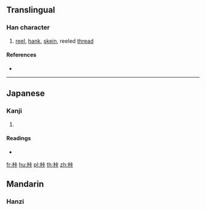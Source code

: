 ==Translingual==

===Han character===
{{Han char|rn=75|rad=木|as=06|sn=10|four=|canj=DYMY|ids=⿰木𠧗}}

# [[reel]], [[hank]], [[skein]], reeled [[thread]]

====References====
* {{Han ref|kx=0526.211|dkj=14796|hdz=21197.081|uh=685B|ud=26715}}

----

==Japanese==

===Kanji===
{{ja-kanji|grade=|rs=木06}}

# {{defn|lang=ja|sort=木06}}

====Readings====
* {{ja-readings|on=|kun=[[かせい]] (kasei)}}

[[fr:桛]]
[[hu:桛]]
[[pl:桛]]
[[th:桛]]
[[zh:桛]]
==Mandarin==

===Hanzi===
{{cmn-hanzi|pin=[[ka]] ([[ka5]])|wg=mie<sup>5</sup>}}
